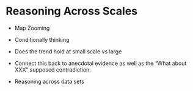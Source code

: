 # Reasoning Across Scales

*  Map Zooming

*  Conditionally thinking

*  Does the trend hold at small scale vs large

*  Connect this back to anecdotal evidence as well as the "What about XXX"
   supposed contradiction.
   
*  Reasoning across data sets

